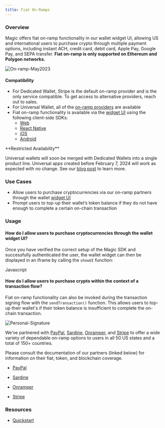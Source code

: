 ```yaml
---
title: Fiat On-Ramps
---
```


### Overview

Magic offers fiat on-ramp functionality in our wallet widget UI, allowing US and international users to purchase crypto through multiple payment options, including instant ACH, credit card, debit card, Apple Pay, Google Pay, and SEPA transfer. **Fiat on-ramp is only supported on Ethereum and Polygon networks.**

<Frame>
  <img src="/images/On-ramp-May2023.webp" alt="On-ramp-May2023"/>
</Frame>

#### Compatibility

* For Dedicated Wallet, Stripe is the default on-ramp provider and is the only service compatible. To get access to alternative providers, reach out to sales.
* For Universal Wallet, all of the [on-ramp providers](/docs/wallets/features/fiat-on-ramps#on-ramp-partners) are available
* Fiat on-ramp functionality is available via the [widget UI](/docs/wallets/customization/widget-ui) using the following client-side SDKs:
    * [Web](/docs/api/client-side-sdks/web)
    * [React Native](/docs/api/client-side-sdks/react-native)
    * [iOS](/docs/api/client-side-sdks/ios)
    * [Android](/docs/api/client-side-sdks/android)

<Info>
**Restricted Availability**

Universal wallets will soon be merged with Dedicated Wallets into a single product line. Universal apps created before February 7, 2024 will work as expected with no change. See our [blog post](https://magic.link/posts/unifyingwaas) to learn more.
</Info>




### Use Cases

* Allow users to purchase cryptocurrencies via our on-ramp partners through the wallet [widget UI](/docs/wallets/customization/widget-ui)
* Prompt users to top-up their wallet’s token balance if they do not have enough to complete a certain on-chain transaction

### Usage

#### How do I allow users to purchase cryptocurrencies through the wallet widget UI?

Once you have verified the correct setup of the Magic SDK and successfully authenticated the user, the wallet widget can then be displayed in an iframe by calling the `showUI` function: ⁠ ⁠

Javascript


#### How do I allow users to purchase crypto within the context of a transaction flow?

Fiat on-ramp functionality can also be invoked during the transaction signing flow with the `sendTransaction()` function. This allows users to top-up their wallet's if their token balance is insufficient to complete the on-chain transaction.

<Frame>
  <img src="/images/Personal-Signature.webp" alt="Personal-Signature"/>
</Frame>

We’ve partnered with [PayPal](https://www.paypal.com/), [Sardine](https://www.sardine.ai/), [Onramper](https://onramper.com/), and [Stripe](https://stripe.com/use-cases/crypto) to offer a wide variety of dependable on-ramp options to users in all 50 US states and a total of 150+ countries.

Please consult the documentation of our partners (linked below) for information on their fiat, token, and blockchain coverage.

* [PayPal](https://www.paypal.com/us/cshelp/article/paypal-cryptocurrency-faqs-help565)

* [Sardine](https://docs.sardine.ai/docs/integrate-payments/3xx61dwwr4is6-supported-tokens#supported-tokens)

* [Onramper](https://docs.onramper.com/docs/crypto-currencies)

* [Stripe](https://stripe.com/docs/crypto/overview#feature-set)


### Resources

* [Quickstart](/docs/home/quickstart)
